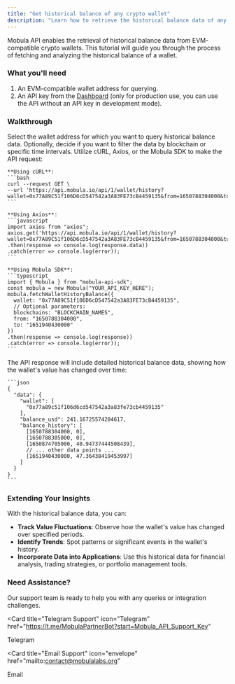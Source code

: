```yaml
---
title: "Get historical balance of any crypto wallet"
description: "Learn how to retrieve the historical balance data of any EVM-compatible crypto wallet using the Mobula API. This guide provides a comprehensive walkthrough for accessing past balance records, offering insights into wallet value fluctuations over time."
---
```


Mobula API enables the retrieval of historical balance data from EVM-compatible crypto wallets. This tutorial will guide you through the process of fetching and analyzing the historical balance of a wallet.

### What you'll need

1. An EVM-compatible wallet address for querying.
2. An API key from the [Dashboard](https://admin.mobula.fi) (only for production use, you can use the API without an API key in development mode).

### Walkthrough

<Steps>
  <Step title="Prepare Your Query">
    Select the wallet address for which you want to query historical balance data. Optionally, decide if you want to filter the data by blockchain or specific time intervals.
  </Step>

  <Step title="Execute the API Call">
    Utilize cURL, Axios, or the Mobula SDK to make the API request:

    **Using cURL**:
    ```bash
    curl --request GET \
    --url 'https://api.mobula.io/api/1/wallet/history?wallet=0x77A89C51f106D6cD547542a3A83FE73cB4459135&from=1650788304000&to=1651940430000'
    ```

    **Using Axios**:
    ```javascript
    import axios from "axios";
    axios.get('https://api.mobula.io/api/1/wallet/history?wallet=0x77A89C51f106D6cD547542a3A83FE73cB4459135&from=1650788304000&to=1651940430000')
    .then(response => console.log(response.data))
    .catch(error => console.log(error));
    ```

    **Using Mobula SDK**:
    ```typescript
    import { Mobula } from "mobula-api-sdk";
    const mobula = new Mobula("YOUR_API_KEY_HERE");
    mobula.fetchWalletHistoryBalance({
      wallet: "0x77A89C51f106D6cD547542a3A83FE73cB4459135",
      // Optional parameters:
      blockchains: "BLOCKCHAIN_NAMES",
      from: "1650788304000",
      to: "1651940430000"
    })
    .then(response => console.log(response))
    .catch(error => console.log(error));
    ```

  </Step>

  <Step title="Review the Response">
    The API response will include detailed historical balance data, showing how the wallet's value has changed over time:

    ```json
    {
      "data": {
        "wallet": [
          "0x77a89c51f106d6cd547542a3a83fe73cb4459135"
        ],
        "balance_usd": 241.16725574204617,
        "balance_history": [
          [1650788304000, 0],
          [1650788305000, 0],
          [1650874705000, 40.94737444508439],
          // ... other data points ...
          [1651940430000, 47.36438419453997]
        ]
      }
    }
    ```

  </Step>
</Steps>

### Extending Your Insights

With the historical balance data, you can:

- **Track Value Fluctuations**: Observe how the wallet's value has changed over specified periods.
- **Identify Trends**: Spot patterns or significant events in the wallet's history.
- **Incorporate Data into Applications**: Use this historical data for financial analysis, trading strategies, or portfolio management tools.

### Need Assistance?

Our support team is ready to help you with any queries or integration challenges.

<CardGroup>

<Card
  title="Telegram Support"
  icon="Telegram"
  href="https://t.me/MobulaPartnerBot?start=Mobula_API_Support_Key"
>
  Telegram
</Card>

<Card
  title="Email Support"
  icon="envelope"
  href="mailto:contact@mobulalabs.org"
>
  Email
</Card>

</CardGroup>
